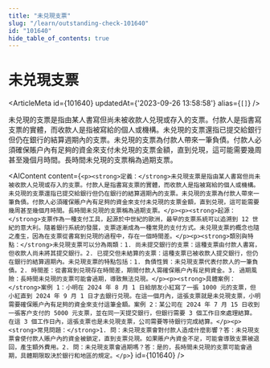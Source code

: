 ```yaml
---
title: "未兑現支票"
slug: "/learn/outstanding-check-101640"
id: "101640"
hide_table_of_contents: true
---
```



# 未兑現支票

<ArticleMeta id={101640} updatedAt={'2023-09-26 13:58:58'} alias={`[]`} />
<div className='border-solid border-b border-t-0 my-4 border-[var(--ifm-color-gray-300)]' />

未兑現的支票是指由某人書寫但尚未被收款人兑現或存入的支票。付款人是指書寫支票的實體，而收款人是指被寫給的個人或機構。未兑現的支票還指已提交給銀行但仍在銀行的結算週期內的支票。未兑現的支票為付款人帶來一筆負債。付款人必須確保賬户內有足夠的資金來支付未兑現的支票金額，直到兑現，這可能需要幾周甚至幾個月時間。長時間未兑現的支票稱為過期支票。

<AIContent content={`<p><strong>定義：</strong>未兑現支票是指由某人書寫但尚未被收款人兑現或存入的支票。付款人是指書寫支票的實體，而收款人是指被寫給的個人或機構。未兑現的支票還指已提交給銀行但仍在銀行的結算週期內的支票。未兑現的支票為付款人帶來一筆負債。付款人必須確保賬户內有足夠的資金來支付未兑現的支票金額，直到兑現，這可能需要幾周甚至幾個月時間。長時間未兑現的支票稱為過期支票。</p><p><strong>起源：</strong>支票作為一種支付工具，起源於中世紀的歐洲，最早的支票系統可以追溯到 12 世紀的意大利。隨着銀行系統的發展，支票逐漸成為一種常見的支付方式。未兑現支票的概念也隨之產生，因為在支票從書寫到兑現的過程中，存在一個時間差。</p><p><strong>類別與特點：</strong>未兑現支票可以分為兩類：1. 尚未提交銀行的支票：這種支票由付款人書寫，但收款人尚未將其提交銀行。2. 已提交但未結算的支票：這種支票已被收款人提交銀行，但仍在銀行的結算週期內。未兑現支票的特點包括：1. 負債性質：未兑現支票代表付款人的一筆負債。2. 時間差：從書寫到兑現存在時間差，期間付款人需確保賬户內有足夠資金。3. 過期風險：長時間未兑現的支票可能會過期，導致無法兑現。</p><p><strong>具體案例：</strong>案例 1：小明在 2024 年 8 月 1 日給朋友小紅寫了一張 1000 元的支票，但小紅直到 2024 年 9 月 1 日才去銀行兑現。在這一個月內，這張支票就是未兑現支票，小明需要確保賬户內有足夠的資金來支付這筆金額。案例 2：某公司在 2024 年 7 月 15 日收到一張客户支付的 5000 元支票，並在同一天提交銀行，但銀行需要 3 個工作日來處理結算。在這 3 個工作日內，這張支票也是未兑現支票，公司需要等待銀行完成結算。</p><p><strong>常見問題：</strong>1. 問：未兑現支票會對付款人造成什麼影響？答：未兑現支票會使付款人賬户內的資金被鎖定，直到支票兑現。如果賬户內資金不足，可能會導致支票被退回，產生額外費用。2. 問：未兑現支票會過期嗎？答：是的，長時間未兑現的支票可能會過期，具體期限取決於銀行和地區的規定。</p>`} id={101640} />
